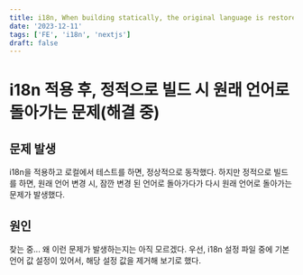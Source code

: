 ```yaml
---
title: i18n, When building statically, the original language is restored.(In progress)
date: '2023-12-11'
tags: ['FE', 'i18n', 'nextjs']
draft: false
---
```


# i18n 적용 후, 정적으로 빌드 시 원래 언어로 돌아가는 문제(해결 중)

## 문제 발생
i18n을 적용하고 로컬에서 테스트를 하면, 정상적으로 동작했다.
하지만 정적으로 빌드를 하면, 원래 언어 변경 시, 잠깐 변경 된 언어로 돌아가다가 다시 원래 언어로 돌아가는 문제가 발생했다.

## 원인
찾는 중...
왜 이런 문제가 발생하는지는 아직 모르겠다.
우선, i18n 설정 파일 중에 기본 언어 값 설정이 있어서, 해당 설정 값을 제거해 보기로 했다.
